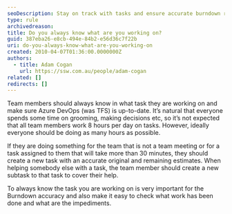 ```yaml
---
seoDescription: Stay on track with tasks and ensure accurate burndown reporting by always knowing what you're working on.
type: rule
archivedreason:
title: Do you always know what are you working on?
guid: 387eba26-e8cb-494e-84b2-e56d36c7f22b
uri: do-you-always-know-what-are-you-working-on
created: 2010-04-07T01:36:00.0000000Z
authors:
  - title: Adam Cogan
    url: https://ssw.com.au/people/adam-cogan
related: []
redirects: []
---
```


Team members should always know in what task they are working on and make sure Azure DevOps (was TFS) is up-to-date.
It’s natural that everyone spends some time on grooming, making decisions etc, so it’s not expected that all team members work 8 hours per day on tasks. However, ideally everyone should be doing as many hours as possible.

If they are doing something for the team that is not a team meeting or for a task assigned to them that will take more than 30 minutes, they should create a new task with an accurate original and remaining estimates. When helping somebody else with a task, the team member should create a new subtask to that task to cover their help.

To always know the task you are working on is very important for the Burndown accuracy and also make it easy to check what work has been done and what are the impediments.